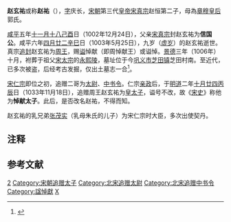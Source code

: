 '''赵玄祐'''或称'''赵祐'''（{{bd|995年|12月24日|1003年|5月25日|catIdx=Z}}），[[表字|字]]庆长{{參考|name=aa2|《[[東都事略|东都事略]]·[[:s:東都事略_(四庫全書本)/卷016|卷十六]]》真宗六子……周王祐字庆长母曰章穆皇后咸平中封信国公生九年而薨追封周王谥曰悼……}}，[[宋朝|宋朝]]第三代[[皇帝|皇帝]][[宋真宗|宋真宗]]赵恒第二子，母為[[章穆皇后|章穆皇后]]郭氏{{參考|name=aa1}}。

[[咸平|咸平]]五年[[十一月十八|十一月十八]][[己酉|己酉]]日（1002年12月24日），父亲[[宋真宗|宋真宗]]封赵玄祐为'''信国公'''{{參考|《宋史·[[:s:宋史/卷006|卷六·本纪第六]]》（咸平五年）十一月……己酉，封子玄祐为信国公。}}。咸平六年[[四月廿二|四月廿二]][[辛巳|辛巳]]日（1003年5月25日），九岁（[[虚岁|虚岁]]）的赵玄祐逝世{{參考|《宋史·[[:s:宋史/卷007|卷七·本纪第七]]》（咸平六年）四月……辛巳，信国公玄祐薨。}}。真宗[[追封|追封]]赵玄祐为[[周王|周王]]，赐[[谥|谥]]悼献（即周悼献王）或谥悼{{參考|name=aa2}}。[[景德|景德]]三年（1006年）十月，袝葬于祖父[[宋太宗|宋太宗]]的[[永熙陵|永熙陵]]，墓址位于今[[巩义市|巩义市]][[芝田镇|芝田镇]]芝田村南。至近代，已多次被盗，后经考古发掘，仅出土墓志一合<ref>{{cite journal en
|quotes = 
|last = 
|first = 
|author = 辛革
|coauthors = 
|date = 2012
|year = 
|month = 
|title = 《河南宋金元明考古六十年》
|journal = 华夏考古
|volume = 
|issue = 2012年第2期
|pages = 137-150
|publisher = 河南省文物考古研究院；河南省文物考古学会
|location = 河南省郑州市
|issn = 1001-9928
|pmid = 
|doi = 
|bibcode = 
|oclc = 
|id = 
|url = http://www.cqvip.com/QK/83083X/201202/42303051.html
|language = Zh-hans
|format = 
|accessdate = 
|laysummary = 
|laysource = 
|laydate = 
|quote = 四、墓葬 （一）北宋皇陵及其陪葬墓 在巩义市西南的丘陵上，分布着北宋九帝中的七帝外加赵匡胤之父的“七帝八陵”……宋陵的陪葬墓逾千座，经过考古发掘的有周王赵玄祐墓、魏王赵頵墓以及燕王赵颢墓。周王墓位于巩义市芝田镇芝田村南，据墓志可知，墓主为真宗第二个儿子赵玄祐，是至道元年（995年）十一月生人，卒于咸平六年（1003年）四月，仅活了九岁，于景德三年（1006年）十月袝葬于太宗永熙陵。……该墓曾多次被盗，所出随葬品有石墓志一合，志盖上阴刻“大宋故周王墓志铭”八字，还有宫人头像及砖瓦等建筑构件。
|archive-date = 2020-09-05
|archive-url = https://web.archive.org/web/20200905085014/http://www.cqvip.com/QK/83083X/201202/42303051.html
|dead-url = no
}}</ref>。

[[宋仁宗|宋仁宗]]即位之初，追赠二哥为[[太尉|太尉]]、[[中书令|中书令]]{{參考|name=aa1|}}。仁宗[[亲政|亲政]]后，于[[明道_(北宋)|明道]]二年[[十月廿四|十月廿四]][[丙辰|丙辰]]日（1033年11月18日）{{參考|《宋史·[[:s:宋史/卷010|卷十·本纪第十]]》（明道二年）冬十月……丙辰，赠周王祐为皇太子。}}，追赠周王赵玄祐为[[皇太子|皇太子]]，谥号不改{{參考|《[[宋大诏令集|宋大诏令集]]·卷第二十五·皇太子》追命 皇兄赠太尉中书令追封周王谥悼献元祐追封皇太子仍旧谥制 门下。朕祗荷鸿基。绍承先烈……皇兄、赠太尉、中书令、追封谥曰悼献。元祐。炳灵真胄……可特追赠皇太子。仍旧谥曰悼献。仍令所司择日备礼册命。主者施行。}}，故《[[宋史|宋史]]》称他为'''悼献太子'''{{參考|name=aa1|[[元朝|元]]·[[脱脱|脱脱]]、[[阿鲁图|阿鲁图]]，《[[宋史|宋史]]》（[[:s:宋史/卷245|列传第四 宗室二]]）：“悼献太子祐，母曰章穆皇后。咸平初，封信国公。生九年而薨，追封周王，赐谥悼献。仁宗即位，赠太尉、中书令。明道二年，追册皇太子。”}}。此后，是否改名赵祐{{參考|name=aa1}}，不得而知。

赵玄祐的乳兄弟[[张茂实|张茂实]]（乳母朱氏的儿子）为宋仁宗时大臣，多次出使契丹。

== 注释 ==

{{Reflist}}

== 参考文献 ==
{{Reflist|group="參"|colwidth=30em}}

{{DEFAULTSORT:Z}}
[[Category:宋真宗皇子|2]]
[[Category:宋朝追赠太子|Category:宋朝追赠太子]]
[[Category:北宋追赠太尉|Category:北宋追赠太尉]]
[[Category:北宋追赠中书令|Category:北宋追赠中书令]]
[[Category:諡悼獻|Category:諡悼獻]]
[[Category:趙姓|X]]